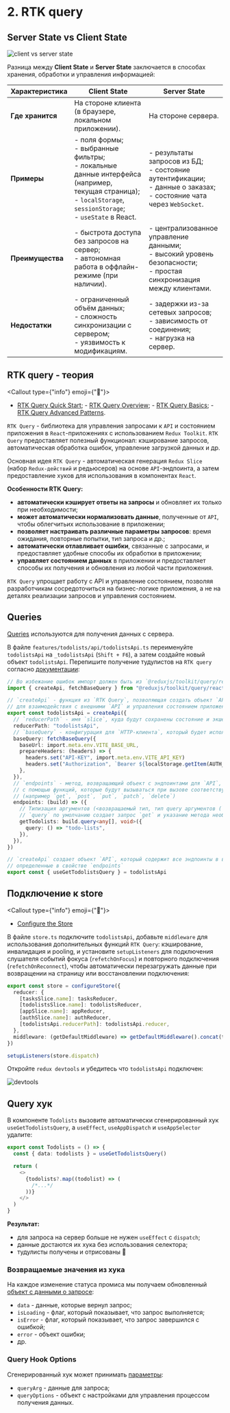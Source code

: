 
# 2. RTK query

## Server State vs Client State

![client vs server state](https://production-it-incubator.s3.eu-central-1.amazonaws.com/file-manager/Image/295b42fa-7ad6-488c-89f0-41ac86254c54_client-server-state.png.png)

Разница между **Client State** и **Server State** заключается в способах хранения,
обработки и управления информацией:

| **Характеристика** | **Client State**                                                                                                                                                                 | **Server State**                                                                                                                   |
| ------------------ | -------------------------------------------------------------------------------------------------------------------------------------------------------------------------------- | ---------------------------------------------------------------------------------------------------------------------------------- |
| **Где хранится**   | На стороне клиента (в браузере, локальном приложении).                                                                                                                           | На стороне сервера.                                                                                                                |
| **Примеры**        | - поля формы; <br/> - выбранные фильтры; <br/> - локальные данные интерфейса (например, текущая страница); <br/> - `localStorage`, `sessionStorage`; <br/> - `useState` в React. | - результаты запросов из БД; <br/> - состояние аутентификации; <br/> - данные о заказах; <br/> - состояние чата через `WebSocket`. |
| **Преимущества**   | - быстрота доступа без запросов на сервер; <br/> - автономная работа в оффлайн-режиме (при наличии).                                                                             | - централизованное управление данными; <br/> - высокий уровень безопасности; <br/> - простая синхронизация между клиентами.        |
| **Недостатки**     | - ограниченный объём данных; <br/> - сложность синхронизации с сервером; <br/> - уязвимость к модификациям.                                                                      | - задержки из-за сетевых запросов; <br/> - зависимость от соединения; <br/> - нагрузка на сервер.                                  |

## RTK query - теория

<Callout type={"info"} emoji={"🔗"}>
  - [RTK Query Quick Start](https://redux-toolkit.js.org/tutorials/rtk-query); - [RTK Query
  Overview](https://redux-toolkit.js.org/rtk-query/overview); - [RTK Query
  Basics](https://redux.js.org/tutorials/essentials/part-7-rtk-query-basics); - [RTK Query Advanced
  Patterns](https://redux.js.org/tutorials/essentials/part-8-rtk-query-advanced).
</Callout>

`RTK Query` - библиотека для управления запросами к `API` и состоянием приложения в `React`-приложениях
с использованием `Redux Toolkit`. `RTK Query` предоставляет полезный функционал: кэширование запросов,
автоматическая обработка ошибок, управление загрузкой данных и др.

Основная идея `RTK Query` - автоматическая генерация `Redux Slice` (набор `Redux-действий` и
редьюсеров) на основе `API`-эндпоинта, а затем предоставление хуков для использования в компонентах `React`.

**Особенности RTK Query:**

- **автоматически кэширует ответы на запросы** и обновляет их только при необходимости;
- **может автоматически нормализовать данные**, полученные от `API`, чтобы облегчитьих использование в приложении;
- **позволяет настраивать различные параметры запросов**: время ожидания, повторные попытки, тип запроса и др.;
- **автоматически отлавливает ошибки**, связанные с запросами, и предоставляет удобные способы их обработки в приложении;
- **управляет состоянием данных** в приложении и предоставляет способы их получения и обновления из любой части приложения.

`RTK Query` упрощает работу с API и управление состоянием, позволяя разработчикам сосредоточиться
на бизнес-логике приложения, а не на деталях реализации запросов и управления состоянием.

## Queries

[Queries](https://redux-toolkit.js.org/rtk-query/usage/queries) используются для получения данных с сервера.

В файле `features/todolists/api/todolistsApi.ts` переименуйте `todolistsApi` на `_todolistsApi` (`Shift + F6`),
а затем создайте новый объект `todolistsApi`. Перепишите получение тудулистов на `RTK query` согласно [документации](https://redux-toolkit.js.org/rtk-query/overview#basic-usage):

```ts filename="todolistsApi.ts" {2} /createApi/3 /reducerPath/2 /baseQuery/2 /endpoints/2 /<Todolist[], void>/ /useGetTodolistsQuery/
// Во избежание ошибок импорт должен быть из `@reduxjs/toolkit/query/react`
import { createApi, fetchBaseQuery } from "@reduxjs/toolkit/query/react"

// `createApi` - функция из `RTK Query`, позволяющая создать объект `API`
// для взаимодействия с внешними `API` и управления состоянием приложения
export const todolistsApi = createApi({
  // `reducerPath` - имя `slice`, куда будут сохранены состояние и экшены для этого `API`
  reducerPath: "todolistsApi",
  // `baseQuery` - конфигурация для `HTTP-клиента`, который будет использоваться для отправки запросов
  baseQuery: fetchBaseQuery({
    baseUrl: import.meta.env.VITE_BASE_URL,
    prepareHeaders: (headers) => {
      headers.set("API-KEY", import.meta.env.VITE_API_KEY)
      headers.set("Authorization", `Bearer ${localStorage.getItem(AUTH_TOKEN)}`)
    },
  }),
  // `endpoints` - метод, возвращающий объект с эндпоинтами для `API`, описанными
  // с помощью функций, которые будут вызываться при вызове соответствующих методов `API`
  // (например `get`, `post`, `put`, `patch`, `delete`)
  endpoints: (build) => ({
    // Типизация аргументов (<возвращаемый тип, тип query аргументов (`QueryArg`)>)
    // `query` по умолчанию создает запрос `get` и указание метода необязательно
    getTodolists: build.query<any[], void>({
      query: () => "todo-lists",
    }),
  }),
})

// `createApi` создает объект `API`, который содержит все эндпоинты в виде хуков,
// определенные в свойстве `endpoints`
export const { useGetTodolistsQuery } = todolistsApi
```

## Подключение к store

<Callout type={"info"} emoji={"🔗"}>
  - [Configure the Store](https://redux-toolkit.js.org/rtk-query/overview#configure-the-store)
</Callout>

В файле `store.ts` подключите `todolistsApi`, добавьте `middleware` для использования дополнительных функций `RTK Query`:
кэширование, инвалидация и pooling, и установите `setupListeners` для подключения слушателя событий фокуса (`refetchOnFocus`)
и повторного подключения (`refetchOnReconnect`), чтобы автоматически перезагружать данные
при возвращении на страницу или восстановлении подключения:

```ts filename="store.ts" {7, 9, 12}
export const store = configureStore({
  reducer: {
    [tasksSlice.name]: tasksReducer,
    [todolistsSlice.name]: todolistsReducer,
    [appSlice.name]: appReducer,
    [authSlice.name]: authReducer,
    [todolistsApi.reducerPath]: todolistsApi.reducer,
  },
  middleware: (getDefaultMiddleware) => getDefaultMiddleware().concat(todolistsApi.middleware),
})

setupListeners(store.dispatch)
```

Откройте `redux devtools` и убедитесь что `todolistsApi` подключен:

![devtools](https://production-it-incubator.s3.eu-central-1.amazonaws.com/file-manager/Image/1d8c2185-2b9b-4711-87c4-a2f40ba6720f_18-1-1.png)

## Query хук

В компоненте `Todolists` вызовите автоматически сгенерированный хук `useGetTodolistsQuery`,
а `useEffect`, `useAppDispatch` и `useAppSelector` удалите:

```ts filename="Todolists.tsx" {2} /todolists?/
export const Todolists = () => {
  const { data: todolists } = useGetTodolistsQuery()

  return (
    <>
      {todolists?.map((todolist) => (
        /*...*/
      ))}
    </>
  )
}
```

**Результат:**

- для запроса на сервер больше не нужен `useEffect` с `dispatch`;
- данные достаются их хука без использования селектора;
- тудулисты получены и отрисованы 🚀

### Возвращаемые значения из хука

На каждое изменение статуса промиса мы получаем обновленный [объект с данными о запросе](https://redux-toolkit.js.org/rtk-query/usage/queries#frequently-used-query-hook-return-values):

- `data` - данные, которые вернул запрос;
- `isLoading` - флаг, который показывает, что запрос выполняется;
- `isError` - флаг, который показывает, что запрос завершился с ошибкой;
- `error` - объект ошибки;
- др.

### Query Hook Options

Сгенерированный хук может принимать [параметры](https://redux-toolkit.js.org/rtk-query/usage/queries#query-hook-options):

- `queryArg` - данные для запроса;
- `queryOptions` - объект с настройками для управления процессом получения данных.
